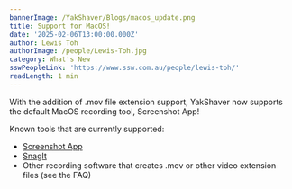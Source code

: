 ```yaml
---
bannerImage: /YakShaver/Blogs/macos_update.png
title: Support for MacOS!
date: '2025-02-06T13:00:00.000Z'
author: Lewis Toh
authorImage: /people/Lewis-Toh.jpg
category: What's New
sswPeopleLink: 'https://www.ssw.com.au/people/lewis-toh/'
readLength: 1 min
---
```


With the addition of .mov file extension support, YakShaver now supports the default MacOS recording tool, Screenshot App!

Known tools that are currently supported:

* [Screenshot App](https://yakshaver.ai/docs/recording-work-item-screenshot-app)
* [SnagIt](https://yakshaver.ai/docs/setting-up-other-recording-tools)
* Other recording software that creates .mov or other video extension files (see the FAQ)
